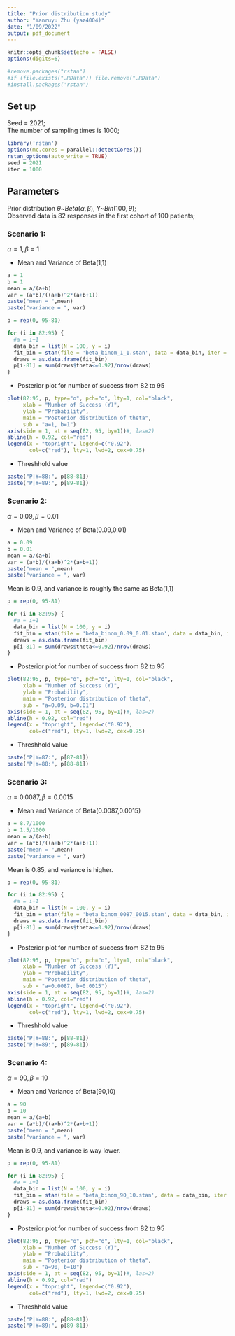 ```yaml
---
title: "Prior distribution study"
author: "Yanruyu Zhu (yaz4004)"
date: "1/09/2022"
output: pdf_document
---
```


```r
knitr::opts_chunk$set(echo = FALSE)
options(digits=6)
```

```r
#remove.packages("rstan")
#if (file.exists(".RData")) file.remove(".RData")
#install.packages('rstan')
```

## Set up               
Seed = 2021;             
The number of sampling times is 1000;

```r
library('rstan')
options(mc.cores = parallel::detectCores())
rstan_options(auto_write = TRUE)
seed = 2021
iter = 1000
```

## Parameters      
      
Prior distribution $\theta$~$Beta(\alpha,\beta)$, Y~$Bin(100,\theta)$;         
Observed data is 82 responses in the first cohort of 100 patients;       

### Scenario 1:                 
$\alpha = 1, \beta = 1$            

- Mean and Variance of Beta(1,1)         
```r
a = 1
b = 1
mean = a/(a+b)
var = (a*b)/((a+b)^2*(a+b+1))
paste("mean = ",mean)
paste("variance = ", var)
```

```r
p = rep(0, 95-81)

for (i in 82:95) {
  #a = i+1
  data_bin = list(N = 100, y = i)
  fit_bin = stan(file = 'beta_binom_1_1.stan', data = data_bin, iter = iter, seed = seed)
  draws = as.data.frame(fit_bin)
  p[i-81] = sum(draws$theta<=0.92)/nrow(draws)
}
```

- Posterior plot for number of success from 82 to 95          

```r
plot(82:95, p, type="o", pch="o", lty=1, col="black",
     xlab = "Number of Success (Y)",
     ylab = "Probability", 
     main = "Posterior distribution of theta",
     sub = "a=1, b=1")
axis(side = 1, at = seq(82, 95, by=1))#, las=2)
abline(h = 0.92, col="red")
legend(x = "topright", legend=c("0.92"),
       col=c("red"), lty=1, lwd=2, cex=0.75)
```

- Threshhold value         

```r
paste("P|Y=88:", p[88-81])
paste("P|Y=89:", p[89-81])
```

### Scenario 2:                   

$\alpha = 0.09, \beta = 0.01$            

- Mean and Variance of Beta(0.09,0.01)

```r
a = 0.09
b = 0.01
mean = a/(a+b)
var = (a*b)/((a+b)^2*(a+b+1))
paste("mean = ",mean)
paste("variance = ", var)
```

Mean is 0.9, and variance is roughly the same as Beta(1,1)

```r
p = rep(0, 95-81)

for (i in 82:95) {
  #a = i+1
  data_bin = list(N = 100, y = i)
  fit_bin = stan(file = 'beta_binom_0.09_0.01.stan', data = data_bin, iter = iter, seed = seed)
  draws = as.data.frame(fit_bin)
  p[i-81] = sum(draws$theta<=0.92)/nrow(draws)
}
```

- Posterior plot for number of success from 82 to 95            

```r
plot(82:95, p, type="o", pch="o", lty=1, col="black",
     xlab = "Number of Success (Y)",
     ylab = "Probability", 
     main = "Posterior distribution of theta",
     sub = "a=0.09, b=0.01")
axis(side = 1, at = seq(82, 95, by=1))#, las=2)
abline(h = 0.92, col="red")
legend(x = "topright", legend=c("0.92"),
       col=c("red"), lty=1, lwd=2, cex=0.75)
```

- Threshhold value         

```r
paste("P|Y=87:", p[87-81])
paste("P|Y=88:", p[88-81])
```

### Scenario 3:                   
$\alpha = 0.0087, \beta = 0.0015$            

- Mean and Variance of Beta(0.0087,0.0015)        
```r
a = 8.7/1000
b = 1.5/1000
mean = a/(a+b)
var = (a*b)/((a+b)^2*(a+b+1))
paste("mean = ",mean)
paste("variance = ", var)
```

Mean is 0.85, and variance is higher.

```r
p = rep(0, 95-81)

for (i in 82:95) {
  #a = i+1
  data_bin = list(N = 100, y = i)
  fit_bin = stan(file = 'beta_binom_0087_0015.stan', data = data_bin, iter = iter, seed = seed)
  draws = as.data.frame(fit_bin)
  p[i-81] = sum(draws$theta<=0.92)/nrow(draws)
}
```

- Posterior plot for number of success from 82 to 95          

```r
plot(82:95, p, type="o", pch="o", lty=1, col="black",
     xlab = "Number of Success (Y)",
     ylab = "Probability", 
     main = "Posterior distribution of theta",
     sub = "a=0.0087, b=0.0015")
axis(side = 1, at = seq(82, 95, by=1))#, las=2)
abline(h = 0.92, col="red")
legend(x = "topright", legend=c("0.92"),
       col=c("red"), lty=1, lwd=2, cex=0.75)
```

- Threshhold value         

```r
paste("P|Y=88:", p[88-81])
paste("P|Y=89:", p[89-81])
```


### Scenario 4:                   
$\alpha = 90, \beta = 10$            

- Mean and Variance of Beta(90,10)          
```r
a = 90
b = 10
mean = a/(a+b)
var = (a*b)/((a+b)^2*(a+b+1))
paste("mean = ",mean)
paste("variance = ", var)
```

Mean is 0.9, and variance is way lower.

```r
p = rep(0, 95-81)

for (i in 82:95) {
  #a = i+1
  data_bin = list(N = 100, y = i)
  fit_bin = stan(file = 'beta_binom_90_10.stan', data = data_bin, iter = iter, seed = seed)
  draws = as.data.frame(fit_bin)
  p[i-81] = sum(draws$theta<=0.92)/nrow(draws)
}
```

- Posterior plot for number of success from 82 to 95          

```r
plot(82:95, p, type="o", pch="o", lty=1, col="black",
     xlab = "Number of Success (Y)",
     ylab = "Probability", 
     main = "Posterior distribution of theta",
     sub = "a=90, b=10")
axis(side = 1, at = seq(82, 95, by=1))#, las=2)
abline(h = 0.92, col="red")
legend(x = "topright", legend=c("0.92"),
       col=c("red"), lty=1, lwd=2, cex=0.75)
```

- Threshhold value         

```r
paste("P|Y=88:", p[88-81])
paste("P|Y=89:", p[89-81])
```





